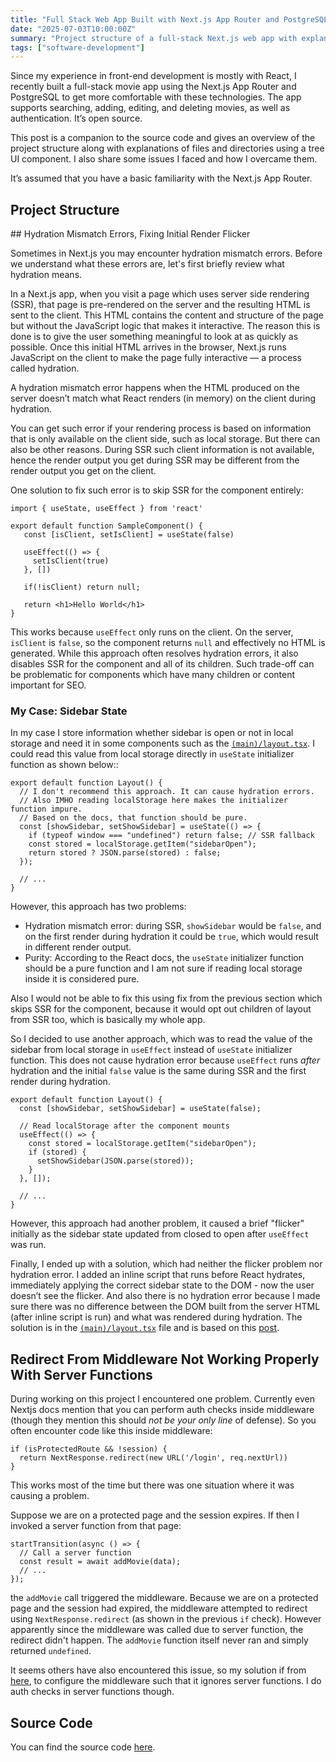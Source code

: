 ```yaml
---
title: "Full Stack Web App Built with Next.js App Router and PostgreSQL"
date: "2025-07-03T10:00:00Z"
summary: "Project structure of a full-stack Next.js web app with explanations of folders and files and some issues I encountered and how I solved them."
tags: ["software-development"]
---
```


Since my experience in front-end development is mostly with React, I recently built a full-stack movie app using the Next.js App Router
and PostgreSQL to get more comfortable with these technologies. The app supports searching, adding, editing, and
deleting movies, as well as authentication. It’s open source.

This post is a companion to the source code and gives an overview of the project structure along with explanations of files and directories using a tree UI component.
I also share some issues I faced and how I overcame them.

It’s assumed that you have a basic familiarity with the Next.js App Router.

## Project Structure

<div className="pt-4">
  <TreeWithDescriptions
    data={[
      {
        isFolder: true,
        title: "app",
        key: "src/app",
        description: `This is the Next.js app directory. The Next.js app directory is essentially a routing system that uses folders and special files (e.g. page.tsx) to define routes. It also supports layouts which is basically a UI that is shared between multiple pages.`,
        children: [
          {
            isFolder: true,
            title: "(main)",
            key: "src/app/(main)",
            description: `Contains most application pages. As a route group (indicated by parentheses), it helps organize routes without affecting the URL structure.`,
            children: [
              {
                isFolder: true,
                title: "add-movie",
                key: "src/app/(main)/add-movie",
                children: [
                  {
                    isFolder: false,
                    title: "page.tsx",
                    key: "src/app/(main)/add-movie/page.tsx",
                    description: "Page which contains form for adding a movie.",
                  },
                ],
              },
              {
                isFolder: true,
                title: "edit-movie",
                key: "src/app/(main)/edit-movie",
                children: [
                  {
                    isFolder: true,
                    title: "[id]",
                    key: "src/app/(main)/edit-movie/[id]",
                    description: "Dynamic route for editing a movie by ID.",
                    children: [
                      {
                        isFolder: false,
                        title: "page.tsx",
                        key: "src/app/(main)/edit-movie/[id]/page.tsx",
                        description: "Loads movie data by ID and renders page for editing a movie.",
                      },
                    ],
                  },
                ],
              },
              {
                isFolder: true,
                title: "search",
                key: "src/app/(main)/search",
                children: [
                  {
                    isFolder: false,
                    title: "page.tsx",
                    key: "src/app/(main)/search/page.tsx",
                    description: "Displays a page with search form and paginated movie results.",
                  },
                ],
              },
              {
                isFolder: false,
                title: "layout.tsx",
                key: "src/app/(main)/layout.tsx",
                description: `Layout for the (main) route group. Applies to all routes inside the group but not outside it.`,
              },
              {
                isFolder: false,
                title: "page.tsx",
                key: "src/app/(main)/page.tsx",
                description: "Home page with a welcome message.",
              },
            ],
          },
          {
            isFolder: true,
            title: "api",
            key: "src/app/api",
            description: "API route handlers",
            children: [
              {
                isFolder: true,
                title: "genres",
                key: "src/app/api/genres",
                children: [
                  {
                    isFolder: false,
                    title: "route.ts",
                    key: "src/app/api/genres/route.ts",
                    description: "Returns a list of genres from the database.",
                  },
                ],
              },
              {
                isFolder: true,
                title: "seed",
                key: "src/app/api/seed",
                children: [
                  {
                    isFolder: false,
                    title: "route.ts",
                    key: "src/app/api/seed/route.ts",
                    description: "Seeds genres, movies, and users tables in the database.",
                  },
                ],
              },
              {
                isFolder: true,
                title: "session",
                key: "src/app/api/session",
                children: [
                  {
                    isFolder: false,
                    title: "route.ts",
                    key: "src/app/api/session/route.ts",
                    description: "Returns session authentication status.",
                  },
                ],
              },
            ],
          },
          {
            isFolder: true,
            title: "login",
            key: "src/app/login",
            children: [
              {
                isFolder: false,
                title: "page.tsx",
                key: "src/app/login/page.tsx",
                description: "Login page, a client component.",
              },
            ],
          },
          {
            isFolder: false,
            title: "favicon.ico",
            key: "src/app/favicon.ico",
            description: "Favicon for the application.",
          },
          {
            isFolder: false,
            title: "globals.css",
            key: "src/app/globals.css",
            description: "Global CSS styles and Tailwind customizations.",
          },
          {
            isFolder: false,
            title: "layout.tsx",
            key: "src/app/layout.tsx",
            description: "Root layout for the app, sets up providers and global styles.",
          },
        ],
      },
      {
        isFolder: true,
        title: "components",
        key: "src/components",
        description:
          "Inside this folder, components using client-specific features (e.g. state, effects) go in the client folder. Those using server-specific features (e.g. async components) go in the server folder. Components that use neither can technically work in both contexts (for example if they're imported by a client component, they'll automatically become part of the client bundle) -  so they are placed outside of these folders.",
        children: [
          {
            isFolder: true,
            title: "client",
            key: "src/components/client",
            description: "React client components. ",
            children: [
              {
                isFolder: false,
                title: "auth-provider.tsx",
                key: "src/components/client/auth-provider.tsx",
                description: "Context provider for authentication state and logic.",
              },
              {
                isFolder: false,
                title: "button-link.tsx",
                key: "src/components/client/button-link.tsx",
                description: "Link component styled to look like a button.",
              },
              {
                isFolder: false,
                title: "button.tsx",
                key: "src/components/client/button.tsx",
                description: "Reusable button component with style variants.",
              },
              {
                isFolder: false,
                title: "delete-button.tsx",
                key: "src/components/client/delete-button.tsx",
                description: "Button for deleting a movie, with confirmation and loading overlay.",
              },
              {
                isFolder: false,
                title: "header.tsx",
                key: "src/components/client/header.tsx",
                description: "App header with sidebar toggle and theme switch.",
              },
              {
                isFolder: false,
                title: "pagination.tsx",
                key: "src/components/client/pagination.tsx",
                description: "Pagination controls for navigating movie pages.",
              },
              {
                isFolder: false,
                title: "providers.tsx",
                key: "src/components/client/providers.tsx",
                description: "Wraps the app with authentication and theme providers.",
              },
              {
                isFolder: false,
                title: "search-form.tsx",
                key: "src/components/client/search-form.tsx",
                description: "Form for searching movies with filters.",
              },
              {
                isFolder: false,
                title: "sidebar.tsx",
                key: "src/components/client/sidebar.tsx",
                description: "Sidebar with navigation links and login/logout options.",
              },
              {
                isFolder: false,
                title: "theme-toggle.tsx",
                key: "src/components/client/theme-toggle.tsx",
                description: "Toggle switch for light/dark theme.",
              },
              {
                isFolder: false,
                title: "overlay.tsx",
                key: "src/components/client/overlay.tsx",
                description: "Full-screen overlay. Can show also loading spinner.",
              },
            ],
          },
          {
            isFolder: true,
            title: "server",
            key: "src/components/server",
            description: "React server components",
            children: [
              {
                isFolder: false,
                title: "paginated-movies-list.tsx",
                key: "src/components/server/paginated-movies-list.tsx",
                description: "Fetches and displays paginated movie results.",
              },
            ],
          },
          {
            isFolder: false,
            title: "loading.tsx",
            key: "src/components/loading.tsx",
            description: "Simple loading spinner component.",
          },
          {
            isFolder: false,
            title: "movies-list.tsx",
            key: "src/components/movies-list.tsx",
            description: "Displays a table of movies with actions.",
          },
        ],
      },
      {
        isFolder: true,
        title: "hooks",
        key: "src/hooks",
        description: "Custom React hooks.",
        children: [
          {
            isFolder: false,
            title: "useOptions.ts",
            key: "src/hooks/useOptions.ts",
            description: "Hook to fetch selectable options (e.g., genres) from API.",
          },
        ],
      },
      {
        isFolder: true,
        title: "lib",
        key: "src/lib",
        description: "Folder for some server-side logic.",
        children: [
          {
            isFolder: false,
            title: "auth.ts",
            key: "src/lib/auth.ts",
            description: "JWT signing/verification utilities and session token retriever.",
          },
          {
            isFolder: false,
            title: "movies.ts",
            key: "src/lib/movies.ts",
            description: `Methods for searching movies. These are not server functions because it is not recommended to use server functions for data fetching; moreover
we don't use these methods in the client components, which is usually the reason to use server functions.`,
          },
        ],
      },
      {
        isFolder: true,
        title: "server-functions",
        key: "src/server-functions",
        description: `Server functions allow client components to call asynchronous functions that are executed on the server. When that function is called on the client, React will send a request to the server to execute the function, and return the result. They are used for updating data. `,
        children: [
          {
            isFolder: false,
            title: "auth.tsx",
            key: "src/server-functions/auth.tsx",
            description: "Implements login and logout server functions.",
          },
          {
            isFolder: false,
            title: "movies.tsx",
            key: "src/server-functions/movies.tsx",
            description: "Implements server functions to add, edit, and delete movies.",
          },
        ],
      },
      {
        isFolder: true,
        title: "types",
        key: "src/types",
        description: `TypeScript type definitions.`,
        children: [
          {
            isFolder: false,
            title: "globals.d.ts",
            key: "src/types/globals.d.ts",
            description: "Global TypeScript definitions for project-wide types without the need for explicit imports.",
          },
        ],
      },
      {
        isFolder: false,
        title: "middleware.ts",
        key: "src/middleware.ts",
        description: "Middleware for protecting routes based on authentication.",
      },
      {
        isFolder: false,
        title: "utils.ts",
        key: "src/utils.ts",
        description: "Shared utilities for server and client.",
      },
    ]}
  />
</div>
## Hydration Mismatch Errors, Fixing Initial Render Flicker

Sometimes in Next.js you may encounter hydration mismatch errors. Before we
understand what these errors are, let's first briefly review what
hydration means.

In a Next.js app, when you visit a page which uses server side rendering
(SSR), that page is pre-rendered on the server and the resulting HTML is
sent to the client. This HTML contains the content and structure of the
page but without the JavaScript logic that makes it interactive. The
reason this is done is to give the user something meaningful to look at
as quickly as possible. Once this initial HTML arrives in the browser,
Next.js runs JavaScript on the client to make the page fully interactive
— a process called hydration.

A hydration mismatch error happens when the HTML produced on the server doesn’t
match what React renders (in memory) on the client during hydration.

You can get such error if your rendering process is based on information that is
only available on the client side, such as local storage. But there can
also be other reasons. During SSR such client information is not available,
hence the render output you get during SSR may be different from the render output you get on the client.

One solution to fix such error is to skip SSR for the component entirely:

```
import { useState, useEffect } from 'react'

export default function SampleComponent() {
   const [isClient, setIsClient] = useState(false)

   useEffect(() => {
     setIsClient(true)
   }, [])

   if(!isClient) return null;

   return <h1>Hello World</h1>
}

```

This works because `useEffect` only runs on the client. On the server,
`isClient` is `false`, so the component returns `null` and effectively
no HTML is generated. While this approach often resolves hydration
errors, it also disables SSR for the component and all of its children.
Such trade-off can be problematic for components which have many
children or content important for SEO.

### My Case: Sidebar State

In my case I store information whether sidebar is open or not in local storage
and need it in some components such as the [`(main)/layout.tsx`](<https://github.com/gmoniava/movie-app/blob/main/src/app/(main)/layout.tsx>).
I could read this value from local storage directly in `useState`
initializer function as shown below::

```
export default function Layout() {
  // I don't recommend this approach. It can cause hydration errors.
  // Also IMHO reading localStorage here makes the initializer function impure.
  // Based on the docs, that function should be pure.
  const [showSidebar, setShowSidebar] = useState(() => {
    if (typeof window === "undefined") return false; // SSR fallback
    const stored = localStorage.getItem("sidebarOpen");
    return stored ? JSON.parse(stored) : false;
  });

  // ...
}

```

However, this approach has two problems:
- Hydration mismatch error: during SSR, `showSidebar` would be `false`,
and on the first render during hydration it could be `true`, which would
result in different render output.
- Purity: According to the React docs, the `useState` initializer
function should be a pure function and I am not sure if reading local
storage inside it is considered pure.

Also I would not be able to fix this using fix from the previous section which skips SSR for the component,
because it would opt out children of layout from SSR too, which is
basically my whole app.

So I decided to use another approach, which was to read the value of the
sidebar from local storage in `useEffect` instead of `useState` initializer
function.
This does not cause hydration error because `useEffect` runs _after_ hydration
and the initial `false` value is the same during SSR and the first render during hydration.

```
export default function Layout() {
  const [showSidebar, setShowSidebar] = useState(false);

  // Read localStorage after the component mounts
  useEffect(() => {
    const stored = localStorage.getItem("sidebarOpen");
    if (stored) {
      setShowSidebar(JSON.parse(stored));
    }
  }, []);

  // ...
}

```

However, this approach had another problem, it caused a brief "flicker" initially as the sidebar
state updated from closed to open after `useEffect` was run.

Finally, I ended up with a solution, which had neither the flicker
problem nor hydration error. I added an inline script that runs before
React hydrates, immediately applying the correct sidebar state to the
DOM - now the user doesn’t see the flicker. And also there is no
hydration error because I made sure there was no difference between the
DOM built from the server HTML (after inline script is run) and
what was rendered during hydration. The solution is in the [`(main)/layout.tsx`](<https://github.com/gmoniava/movie-app/blob/main/src/app/(main)/layout.tsx>) file
and is based on this
[post](https://ethanniser.dev/blog/a-clock-that-doesnt-snap).

## Redirect From Middleware Not Working Properly With Server Functions

During working on this project I encountered one problem.
Currently even Nextjs docs mention that you can perform auth checks
inside middleware (though they mention this should _not be your only line_ of defense).
So you often encounter code like this inside middleware:

```
if (isProtectedRoute && !session) {
  return NextResponse.redirect(new URL('/login', req.nextUrl))
}
```

This works most of the time but there was one situation where it was causing a problem.

Suppose we are on a protected page and the session expires.
If then I invoked a server function from that page:

```
startTransition(async () => {
  // Call a server function
  const result = await addMovie(data);
  // ...
});
```

the `addMovie` call triggered the middleware. Because we are on a protected page and the session had expired,
the middleware attempted to redirect using `NextResponse.redirect` (as shown in the previous `if` check).
However apparently since the middleware was called due to server function, the redirect didn't
happen. The `addMovie` function itself never ran and simply returned `undefined`.

It seems others have also encountered this issue, so my solution if from [here](https://github.com/vercel/next.js/discussions/64993), to configure the
middleware such that it ignores server functions. I do auth checks in server functions though.

## Source Code

You can find the source code [here](https://github.com/gmoniava/movie-app).
